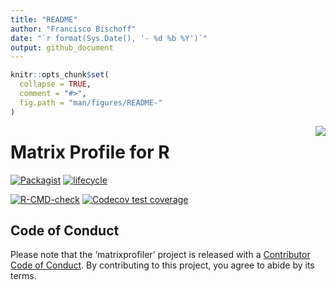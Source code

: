 ```yaml
---
title: "README"
author: "Francisco Bischoff"
date: "`r format(Sys.Date(), '- %d %b %Y')`"
output: github_document
---
```


<!-- README.md is generated from README.Rmd. Please edit that file -->

```r
knitr::opts_chunk$set(
  collapse = TRUE,
  comment = "#>",
  fig.path = "man/figures/README-"
)
```

<img src="man/figures/logo.png" align="right" style="float:right;"/>

# Matrix Profile for R

<!-- badges: start -->

[![Packagist](https://img.shields.io/badge/License-Apache--2.0-brightgreen.svg)](https://choosealicense.com/licenses/apache-2.0/) [![lifecycle](https://img.shields.io/badge/lifecycle-experimental-orange.svg)](https://www.tidyverse.org/lifecycle/#experimental)

[![R-CMD-check](https://github.com/matrix-profile-foundation/matrixprofiler/workflows/R-CMD-check/badge.svg)](https://github.com/matrix-profile-foundation/matrixprofiler/actions)
[![Codecov test coverage](https://codecov.io/gh/matrix-profile-foundation/matrixprofiler/branch/master/graph/badge.svg)](https://codecov.io/gh/matrix-profile-foundation/matrixprofiler?branch=master)
<!-- badges: end -->

## Code of Conduct

Please note that the 'matrixprofiler' project is released with a [Contributor Code of Conduct](https://github.com/matrix-profile-foundation/matrixprofiler/blob/master/.github/CODE_OF_CONDUCT.md).
By contributing to this project, you agree to abide by its terms.

